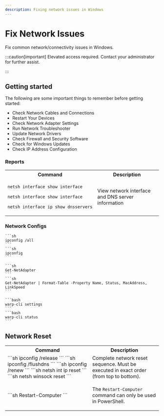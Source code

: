 ```yaml
---
description: Fixing network issues in Windows
---
```



# Fix Network Issues
Fix common network/connectivity issues in Windows.


:::caution[important]
Elevated access required. Contact your administrator for further assist.

:::

## Getting started
The following are some important things to remember before getting started:

* Check Network Cables and Connections
* Restart Your Devices
* Check Network Adapter Settings
* Run Network Troubleshooter
* Update Network Drivers
* Check Firewall and Security Software
* Check for Windows Updates
* Check IP Address Configuration

### Reports

<table>

<tr>
  <th>Command</th>
  <th>Description</th>
</tr>

<tr>
<td>

```sh
netsh interface show interface
```

```sh
netsh interface show interface
```

```sh
netsh interface ip show dnsservers
```
</td>
<td>

View network interface and DNS server information

</td>
</tr>

</table>


### Network Configs

<Tabs>
  <TabItem value="cmd" label="Command Prompt" default>
    
    ```sh
    ipconfig /all
    ```
    ```sh
    ipconfig
    ```
  </TabItem>
  <TabItem value="pwsh" label="PowerShell">
    
    ```sh
    Get-NetAdapter
    ```
    ```sh
    Get-NetAdapter | Format-Table -Property Name, Status, MacAddress, LinkSpeed
    ```

  </TabItem>
  <TabItem value="warp" label="Warp-CLI">
    
    ```bash
    warp-cli settings
    ```
    ```bash
    warp-cli status
    ```

  </TabItem>
</Tabs>




## Network Reset

<div class="contentTableContainer">
<table>

<tr>
  <th>Command</th>
  <th>Description</th>
</tr>

<tr>
  <td>
    ```sh
    ipconfig /release
    ```
    ```sh
    ipconfig /flushdns
    ```
    ```sh
    ipconfig /renew
    ```
    ```sh
    netsh int ip reset
    ```
    ```sh
    netsh winsock reset
    ```

  </td>
  <td>
    Complete network reset sequence. Must be executed in exact order (from top to bottom).
  </td>
</tr>

<tr>
  <td>
      ```sh
    Restart-Computer
    ```
  </td>
  <td>
  
  The `Restart-Computer` command can only be used in PowerShell.

  </td>
</tr>
</table>


</div>

